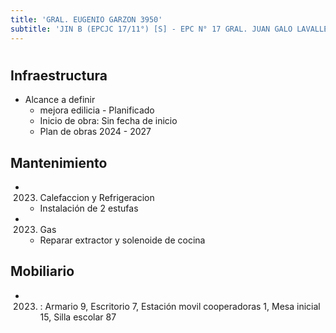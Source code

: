 ```yaml
---
title: 'GRAL. EUGENIO GARZON 3950'
subtitle: 'JIN B (EPCJC 17/11°) [S] - EPC N° 17 GRAL. JUAN GALO LAVALLE'
---
```


#
## Infraestructura

* Alcance a definir 
    + mejora edilicia - Planificado 
    + Inicio de obra: Sin fecha de inicio 
    + Plan de obras 2024 - 2027 






## Mantenimiento

*  (2023) Calefaccion y Refrigeracion 
    + Instalación de 2 estufas

*  (2023) Gas 
    + Reparar extractor y solenoide de cocina





## Mobiliario

*  (2023) : Armario 9, Escritorio 7, Estación movil cooperadoras 1, Mesa inicial 15, Silla escolar 87 



